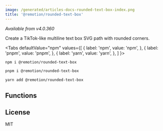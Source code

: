```yaml
---
image: /generated/articles-docs-rounded-text-box-index.png
title: '@remotion/rounded-text-box'
---
```


_Available from v4.0.360_

Create a TikTok-like multiline text box SVG path with rounded corners.


<Tabs
defaultValue="npm"
values={[
{ label: 'npm', value: 'npm', },
{ label: 'pnpm', value: 'pnpm', },
{ label: 'yarn', value: 'yarn', },
]
}>
<TabItem value="npm">

```bash
npm i @remotion/rounded-text-box
```

  </TabItem>

  <TabItem value="pnpm">

```bash
pnpm i @remotion/rounded-text-box
```

  </TabItem>

  <TabItem value="yarn">

```bash
yarn add @remotion/rounded-text-box
```

  </TabItem>
</Tabs>

## Functions

<TableOfContents />

## License

MIT
